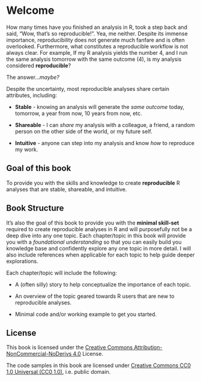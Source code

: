 # Welcome {.unnumbered}

How many times have you finished an analysis in R, took a step back and said, "Wow, that's so reproducible!". Yea, me neither. Despite its immense importance, reproducibility does not generate much fanfare and is often overlooked. Furthermore, what constitutes a reproducible workflow is not always clear. For example, If my R analysis yields the number 4, and I run the same analysis tomorrow with the same outcome (4), is my analysis considered **reproducible**?

The answer...*maybe?*

Despite the uncertainty, most reproducible analyses share certain attributes, including:

-   **Stable** - knowing an analysis will generate the *same outcome* today, tomorrow, a year from now, 10 years from now, etc.

-   **Shareable** - I can *share* my analysis with a colleague, a friend, a random person on the other side of the world, or my future self.

-   **Intuitive** - anyone can step into my analysis and know *how* to reproduce my work.

::: {.callout-note icon="false"}
# Goal of this book

To provide you with the skills and knowledge to create **reproducible** R analyses that are stable, shareable, and intuitive.
:::

## Book Structure

It's also the goal of this book to provide you with the **minimal skill-set** required to create reproducible analyses in R and will purposefully not be a deep dive into any one topic. Each chapter/topic in this book will provide you with a *foundational understanding* so that you can easily build you knowledge base and confidently explore any one topic in more detail. I will also include references when applicable for each topic to help guide deeper explorations.

Each chapter/topic will include the following:

-   A (often silly) story to help conceptualize the importance of each topic.

-   An overview of the topic geared towards R users that are new to reproducible analyses.

-   Minimal code and/or working example to get you started.

## License

This book is licensed under the [Creative Commons Attribution-NonCommercial-NoDerivs 4.0](https://creativecommons.org/licenses/by-nc-nd/4.0/) License.

The code samples in this book are licensed under [Creative Commons CC0 1.0 Universal (CC0 1.0)](https://creativecommons.org/publicdomain/zero/1.0/), i.e. public domain.
